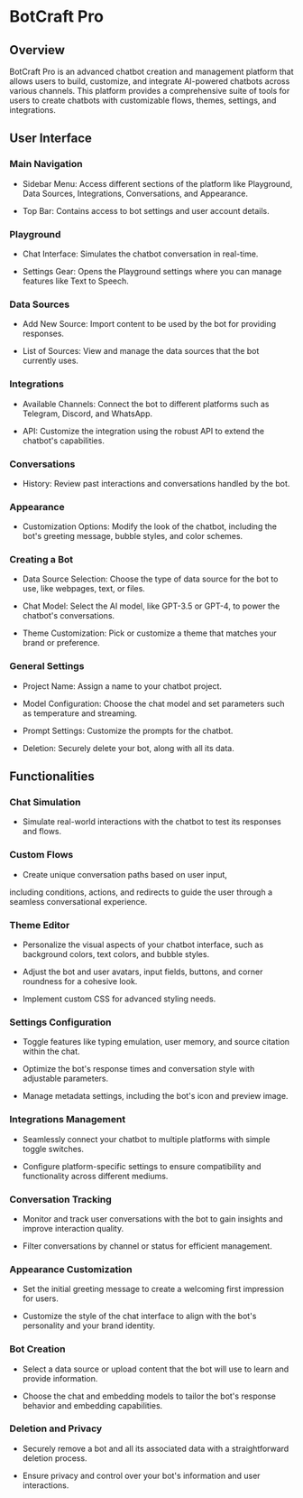 BotCraft Pro
============

Overview
--------

BotCraft Pro is an advanced chatbot creation and management platform that allows users to build, customize, and integrate AI-powered chatbots across various channels. This platform provides a comprehensive suite of tools for users to create chatbots with customizable flows, themes, settings, and integrations.

User Interface
--------------

### Main Navigation

-   Sidebar Menu: Access different sections of the platform like Playground, Data Sources, Integrations, Conversations, and Appearance.

-   Top Bar: Contains access to bot settings and user account details.

### Playground

-   Chat Interface: Simulates the chatbot conversation in real-time.

-   Settings Gear: Opens the Playground settings where you can manage features like Text to Speech.

### Data Sources

-   Add New Source: Import content to be used by the bot for providing responses.

-   List of Sources: View and manage the data sources that the bot currently uses.

### Integrations

-   Available Channels: Connect the bot to different platforms such as Telegram, Discord, and WhatsApp.

-   API: Customize the integration using the robust API to extend the chatbot's capabilities.

### Conversations

-   History: Review past interactions and conversations handled by the bot.

### Appearance

-   Customization Options: Modify the look of the chatbot, including the bot's greeting message, bubble styles, and color schemes.

### Creating a Bot

-   Data Source Selection: Choose the type of data source for the bot to use, like webpages, text, or files.

-   Chat Model: Select the AI model, like GPT-3.5 or GPT-4, to power the chatbot's conversations.

-   Theme Customization: Pick or customize a theme that matches your brand or preference.

### General Settings

-   Project Name: Assign a name to your chatbot project.

-   Model Configuration: Choose the chat model and set parameters such as temperature and streaming.

-   Prompt Settings: Customize the prompts for the chatbot.

-   Deletion: Securely delete your bot, along with all its data.

Functionalities
---------------

### Chat Simulation

-   Simulate real-world interactions with the chatbot to test its responses and flows.

### Custom Flows

-   Create unique conversation paths based on user input,

including conditions, actions, and redirects to guide the user through a seamless conversational experience.

### Theme Editor

-   Personalize the visual aspects of your chatbot interface, such as background colors, text colors, and bubble styles.

-   Adjust the bot and user avatars, input fields, buttons, and corner roundness for a cohesive look.

-   Implement custom CSS for advanced styling needs.

### Settings Configuration

-   Toggle features like typing emulation, user memory, and source citation within the chat.

-   Optimize the bot's response times and conversation style with adjustable parameters.

-   Manage metadata settings, including the bot's icon and preview image.

### Integrations Management

-   Seamlessly connect your chatbot to multiple platforms with simple toggle switches.

-   Configure platform-specific settings to ensure compatibility and functionality across different mediums.

### Conversation Tracking

-   Monitor and track user conversations with the bot to gain insights and improve interaction quality.

-   Filter conversations by channel or status for efficient management.

### Appearance Customization

-   Set the initial greeting message to create a welcoming first impression for users.

-   Customize the style of the chat interface to align with the bot's personality and your brand identity.

### Bot Creation

-   Select a data source or upload content that the bot will use to learn and provide information.

-   Choose the chat and embedding models to tailor the bot's response behavior and embedding capabilities.

### Deletion and Privacy

-   Securely remove a bot and all its associated data with a straightforward deletion process.

-   Ensure privacy and control over your bot's information and user interactions.

